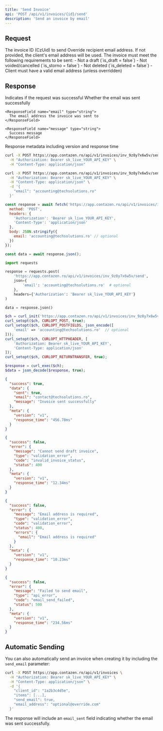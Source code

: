 ```yaml
---
title: 'Send Invoice'
api: 'POST /api/v1/invoices/{id}/send'
description: 'Send an invoice by email'
---
```


## Request

<ParamField path="id" type="string" required>
  The invoice ID (CzUid) to send
</ParamField>

<ParamField body="email" type="string">
  Override recipient email address. If not provided, the client's email address will be used.
</ParamField>

<Note>
  The invoice must meet the following requirements to be sent:
  - Not a draft (`is_draft = false`)
  - Not voided/cancelled (`is_storno = false`)
  - Not deleted (`is_deleted = false`)
  - Client must have a valid email address (unless overridden)
</Note>

## Response

<ResponseField name="success" type="boolean">
  Indicates if the request was successful
</ResponseField>

<ResponseField name="data" type="object">
  <Expandable title="Properties">
    <ResponseField name="sent" type="boolean">
      Whether the email was sent successfully
    </ResponseField>
    
    <ResponseField name="email" type="string">
      The email address the invoice was sent to
    </ResponseField>
    
    <ResponseField name="message" type="string">
      Success message
    </ResponseField>
  </Expandable>
</ResponseField>

<ResponseField name="meta" type="object">
  Response metadata including version and response time
</ResponseField>

<RequestExample>

```bash cURL
curl -X POST https://app.contazen.ro/api/v1/invoices/inv_9z8y7x6w5v/send \
  -H "Authorization: Bearer sk_live_YOUR_API_KEY" \
  -H "Content-Type: application/json"
```

```bash cURL with Override Email
curl -X POST https://app.contazen.ro/api/v1/invoices/inv_9z8y7x6w5v/send \
  -H "Authorization: Bearer sk_live_YOUR_API_KEY" \
  -H "Content-Type: application/json" \
  -d '{
    "email": "accounting@techsolutions.ro"
  }'
```

```javascript Node.js
const response = await fetch('https://app.contazen.ro/api/v1/invoices/inv_9z8y7x6w5v/send', {
  method: 'POST',
  headers: {
    'Authorization': 'Bearer sk_live_YOUR_API_KEY',
    'Content-Type': 'application/json'
  },
  body: JSON.stringify({
    email: 'accounting@techsolutions.ro' // optional
  })
});

const data = await response.json();
```

```python Python
import requests

response = requests.post(
    'https://app.contazen.ro/api/v1/invoices/inv_9z8y7x6w5v/send',
    json={
        'email': 'accounting@techsolutions.ro'  # optional
    },
    headers={'Authorization': 'Bearer sk_live_YOUR_API_KEY'}
)

data = response.json()
```

```php PHP
$ch = curl_init('https://app.contazen.ro/api/v1/invoices/inv_9z8y7x6w5v/send');
curl_setopt($ch, CURLOPT_POST, true);
curl_setopt($ch, CURLOPT_POSTFIELDS, json_encode([
    'email' => 'accounting@techsolutions.ro'  // optional
]));
curl_setopt($ch, CURLOPT_HTTPHEADER, [
    'Authorization: Bearer sk_live_YOUR_API_KEY',
    'Content-Type: application/json'
]);
curl_setopt($ch, CURLOPT_RETURNTRANSFER, true);

$response = curl_exec($ch);
$data = json_decode($response, true);
```

</RequestExample>

<ResponseExample>

```json Success Response
{
  "success": true,
  "data": {
    "sent": true,
    "email": "contact@techsolutions.ro",
    "message": "Invoice sent successfully"
  },
  "meta": {
    "version": "v1",
    "response_time": "456.78ms"
  }
}
```

```json Error Response - Draft Invoice
{
  "success": false,
  "error": {
    "message": "Cannot send draft invoice",
    "type": "validation_error",
    "code": "invalid_invoice_status",
    "status": 400
  },
  "meta": {
    "version": "v1",
    "response_time": "12.34ms"
  }
}
```

```json Error Response - No Email
{
  "success": false,
  "error": {
    "message": "Email address is required",
    "type": "validation_error",
    "code": "validation_error",
    "status": 400,
    "errors": {
      "email": "Email address is required"
    }
  },
  "meta": {
    "version": "v1",
    "response_time": "10.23ms"
  }
}
```

```json Error Response - Email Failed
{
  "success": false,
  "error": {
    "message": "Failed to send email",
    "type": "api_error",
    "code": "email_send_failed",
    "status": 500
  },
  "meta": {
    "version": "v1",
    "response_time": "234.56ms"
  }
}
```

</ResponseExample>

## Automatic Sending

You can also automatically send an invoice when creating it by including the `send_email` parameter:

```bash
curl -X POST https://app.contazen.ro/api/v1/invoices \
  -H "Authorization: Bearer sk_live_YOUR_API_KEY" \
  -H "Content-Type: application/json" \
  -d '{
    "client_id": "1a2b3c4d5e",
    "items": [...],
    "send_email": true,
    "email_address": "optional@override.com"
  }'
```

The response will include an `email_sent` field indicating whether the email was sent successfully.